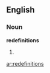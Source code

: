 {{also|redéfinitions}}
==English==

===Noun===
'''redefinitions'''

# {{plural of|redefinition}}

[[ar:redefinitions]]